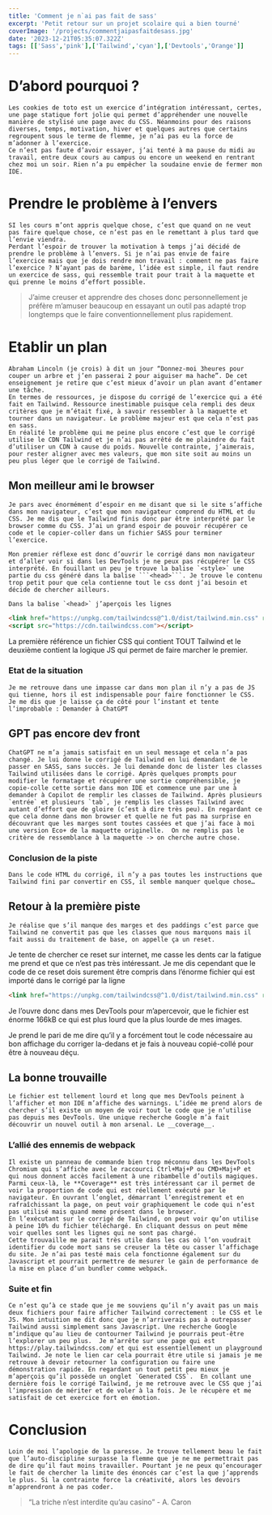 ```yaml
---
title: 'Comment je n`ai pas fait de sass'
excerpt: 'Petit retour sur un projet scolaire qui a bien tourné'
coverImage: '/projects/commentjaipasfaitdesass.jpg'
date: '2023-12-21T05:35:07.322Z'
tags: [['Sass','pink'],['Tailwind','cyan'],['Devtools','Orange']]
---
```


# D’abord pourquoi ?
	Les cookies de toto est un exercice d’intégration intéressant, certes, une page statique fort jolie qui permet d’appréhender une nouvelle manière de stylisé une page avec du CSS. Néanmoins pour des raisons diverses, temps, motivation, hiver et quelques autres que certains regroupent sous le terme de flemme, je n’ai pas eu la force de m’adonner à l’exercice.  
	Ce n’est pas faute d’avoir essayer, j’ai tenté à ma pause du midi au travail, entre deux cours au campus ou encore un weekend en rentrant chez moi un soir. Rien n’a pu empêcher la soudaine envie de fermer mon IDE.

# Prendre le problème à l’envers
	SI les cours m’ont appris quelque chose, c’est que quand on ne veut pas faire quelque chose, ce n’est pas en le remettant à plus tard que l’envie viendra.
	Perdant l’espoir de trouver la motivation à temps j’ai décidé de prendre le problème à l’envers. Si je n’ai pas envie de faire l’exercice mais que je dois rendre mon travail : comment ne pas faire l’exercice ? N’ayant pas de barème, l’idée est simple, il faut rendre un exercice de sass, qui ressemble trait pour trait à la maquette et qui prenne le moins d’effort possible.
> J’aime creuser et apprendre des choses donc personnellement je préfère m’amuser beaucoup en essayant un outil pas adapté trop longtemps que le faire conventionnellement plus rapidement.

# Etablir un plan
	Abraham Lincoln (je crois) à dit un jour “Donnez-moi 3heures pour couper un arbre et j’en passerai 2 pour aiguiser ma hache”. De cet enseignement je retire que c’est mieux d’avoir un plan avant d’entamer une tâche.
	En termes de ressources, je dispose du corrigé de l’exercice qui a été fait en Tailwind. Ressource inestimable puisque cela rempli des deux critères que je m’était fixé, à savoir ressembler à la maquette et tourner dans un navigateur. Le problème majeur est que cela n’est pas en sass.
	En réalité le problème qui me peine plus encore c’est que le corrigé utilise le CDN Tailwind et je n’ai pas arrêté de me plaindre du fait d’utiliser un CDN à cause du poids. Nouvelle contrainte, j’aimerais, pour rester aligner avec mes valeurs, que mon site soit au moins un peu plus léger que le corrigé de Tailwind.

## Mon meilleur ami le browser
	Je pars avec énormément d’espoir en me disant que si le site s’affiche dans mon navigateur, c’est que mon navigateur comprend du HTML et du CSS. Je me dis que le Tailwind finis donc par être interprété par le browser comme du CSS. J’ai un grand espoir de pouvoir récupérer ce code et le copier-coller dans un fichier SASS pour terminer l’exercice.

	Mon premier réflexe est donc d’ouvrir le corrigé dans mon navigateur et d’aller voir si dans les DevTools je ne peux pas récupérer le CSS interprété. En fouillant un peu je trouve la balise `<style>` une partie du css généré dans la balise ```<head>```. Je trouve le contenu trop petit pour que cela contienne tout le css dont j’ai besoin et décide de chercher ailleurs.

	Dans la balise `<head>` j’aperçois les lignes
```html
<link href="https://unpkg.com/tailwindcss@^1.0/dist/tailwind.min.css" rel="stylesheet"/>
<script src="https://cdn.tailwindcss.com"></script>
```
La première référence un fichier CSS qui contient TOUT Tailwind et le deuxième contient la logique JS qui permet de faire marcher le premier.

### Etat de la situation
	Je me retrouve dans une impasse car dans mon plan il n’y a pas de JS qui tienne, hors il est indispensable pour faire fonctionner le CSS. Je me dis que je laisse ça de côté pour l’instant et tente l’improbable : Demander à ChatGPT


## GPT pas encore dev front
	ChatGPT ne m’a jamais satisfait en un seul message et cela n’a pas changé. Je lui donne le corrigé de Tailwind en lui demandant de le passer en SASS, sans succès. Je lui demande donc de lister les classes Tailwind utilisées dans le corrigé. Après quelques prompts pour modifier le formatage et récupérer une sortie compréhensible, je copie-colle cette sortie dans mon IDE et commence une par une à demander à Copilot de remplir les classes de Tailwind. Après plusieurs `entrée` et plusieurs `tab`, je remplis les classes Tailwind avec autant d’effort que de gloire (c’est à dire très peu). En regardant ce que cela donne dans mon browser et quelle ne fut pas ma surprise en découvrant que les marges sont toutes cassées et que j’ai face à moi une version Eco+ de la maquette originelle.  On ne remplis pas le critère de ressemblance à la maquette -> on cherche autre chose.

### Conclusion de la piste
	Dans le code HTML du corrigé, il n’y a pas toutes les instructions que Tailwind fini par convertir en CSS, il semble manquer quelque chose…

## Retour à la première piste
	Je réalise que s’il manque des marges et des paddings c’est parce que Tailwind ne convertit pas que les classes que nous marquons mais il fait aussi du traitement de base, on appelle ça un reset.
Je tente de chercher ce reset sur internet, me casse les dents car la fatigue me prend et que ce n’est pas très intéressant. Je me dis cependant que le code de ce reset dois surement être compris dans l’énorme fichier qui est importé dans le corrigé par la ligne
```html
<link href="https://unpkg.com/tailwindcss@^1.0/dist/tailwind.min.css" rel="stylesheet">
```
Je l’ouvre donc dans mes DevTools pour m’apercevoir, que le fichier est énorme 166kB ce qui est plus lourd que la plus lourde de mes images.

Je prend le pari de me dire qu’il y a forcément tout le code nécessaire au bon affichage du corriger la-dedans et je fais à nouveau copié-collé pour être à nouveau déçu.

## La bonne trouvaille

	Le fichier est tellement lourd et long que mes DevTools peinent à l’afficher et mon IDE m’affiche des warnings. L’idée me prend alors de chercher s’il existe un moyen de voir tout le code que je n’utilise pas depuis mes DevTools. Une unique recherche Google m’a fait découvrir un nouvel outil à mon arsenal. Le __coverage__.

### L’allié des ennemis de webpack

	Il existe un panneau de commande bien trop méconnu dans les DevTools Chromium qui s’affiche avec le raccourci Ctrl+Maj+P ou CMD+Maj+P et qui nous donnent accès facilement à une ribambelle d’outils magiques. Parmi ceux-là, le **Coverage** est très intéressant car il permet de voir la proportion de code qui est réellement exécuté par le navigateur. En ouvrant l’onglet, démarrant l’enregistrement et en rafraîchissant la page, on peut voir graphiquement le code qui n’est pas utilisé mais quand meme présent dans le browser.
	En l’exécutant sur le corrigé de Tailwind, on peut voir qu’on utilise à peine 10% du fichier téléchargé. En cliquant dessus on peut même voir quelles sont les lignes qui ne sont pas chargé.
	Cette trouvaille me parait très utile dans les cas où l’on voudrait identifier du code mort sans se creuser la tête ou casser l’affichage du site. Je n’ai pas testé mais cela fonctionne également sur du Javascript et pourrait permettre de mesurer le gain de performance de la mise en place d’un bundler comme webpack.


### Suite et fin
	Ce n’est qu’à ce stade que je me souviens qu’il n’y avait pas un mais deux fichiers pour faire afficher Tailwind correctement : le CSS et le JS. Mon intuition me dit donc que je n’arriverais pas à outrepasser Tailwind aussi simplement sans Javascript. Une recherche Google m’indique qu’au lieu de contourner Tailwind je pourrais peut-être l’explorer un peu plus.  Je m’arrête sur une page qui est https://play.tailwindcss.com/ et qui est essentiellement un playground Tailwind. Je note le lien car cela pourrait être utile si jamais je me retrouve à devoir retourner la configuration ou faire une démonstration rapide. En regardant un tout petit peu mieux je m’aperçois qu’il possède un onglet `Generated CSS`.  En collant une dernière fois le corrigé Tailwind, je me retrouve avec le CSS que j’ai l’impression de mériter et de voler à la fois. Je le récupère et me satisfait de cet exercice fort en émotion.

# Conclusion

	Loin de moi l’apologie de la paresse. Je trouve tellement beau le fait que l’auto-discipline surpasse la flemme que je ne me permettrait pas de dire qu’il faut moins travailler. Pourtant je ne peux qu’encourager le fait de chercher la limite des énoncés car c’est la que j’apprends le plus. Si la contrainte force la créativité, alors les devoirs m’apprendront à ne pas coder.

> “La triche n’est interdite qu’au casino” - A. Caron

